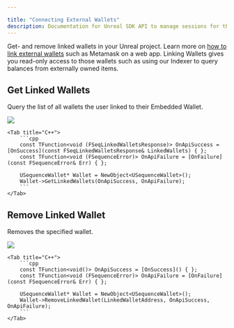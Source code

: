 ---

title: "Connecting External Wallets"
description: Documentation for Unreal SDK API to manage sessions for the Sequence infrastructure stack for web3 gaming.
---

Get- and remove linked wallets in your Unreal project. Learn more on [how to link external wallets](/solutions/wallets/developers/embedded-wallet/wallet-linking) such as Metamask on a web app.
Linking Wallets gives you read-only access to those wallets such as using our Indexer to query balances from externally owned items.

## Get Linked Wallets

Query the list of all wallets the user linked to their Embedded Wallet.

<Tabs>
    <Tab title="Blueprint">
        <Frame>
            <img src="/images/unreal/get_linked_wallets.png" />
        </Frame>
    </Tab>

    <Tab title="C++">
        ```cpp
        const TFunction<void (FSeqLinkedWalletsResponse)> OnApiSuccess = [OnSuccess](const FSeqLinkedWalletsResponse& LinkedWallets) { };
        const TFunction<void (FSequenceError)> OnApiFailure = [OnFailure](const FSequenceError& Err) { };

        USequenceWallet* Wallet = NewObject<USequenceWallet>();
        Wallet->GetLinkedWallets(OnApiSuccess, OnApiFailure);
        ```
    </Tab>
</Tabs>

## Remove Linked Wallet

Removes the specified wallet.

<Tabs>
    <Tab title="Blueprint">
        <Frame>
            <img src="/images/unreal/remove_linked_wallets.png" />
        </Frame>
    </Tab>

    <Tab title="C++">
        ```cpp
        const TFunction<void()> OnApiSuccess = [OnSuccess]() { };
        const TFunction<void (FSequenceError)> OnApiFailure = [OnFailure](const FSequenceError& Err) { };

        USequenceWallet* Wallet = NewObject<USequenceWallet>();
        Wallet->RemoveLinkedWallet(LinkedWalletAddress, OnApiSuccess, OnApiFailure);
        ```
    </Tab>
</Tabs>
